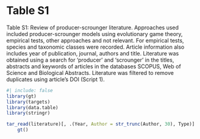 # Table S1

\singlespacing


Table S1: Review of producer-scrounger literature. Approaches used included producer-scrounger models using evolutionary game theory, empirical tests, other approaches and not relevant. For empirical tests, species and taxonomic classes were recorded. Article information also includes year of publication, journal, authors and title. Literature was obtained using a search for 'producer' and 'scrounger' in the titles, abstracts and keywords of articles in the databases SCOPUS, Web of Science and Biological Abstracts. Literature was filtered to remove duplicates using article's DOI (Script 1).


```r
#| include: false
library(gt)
library(targets)
library(data.table)
library(stringr)
```

```r
tar_read(literature)[, .(Year, Author = str_trunc(Author, 30), Type)] |>
	gt()
```

\doublespacing